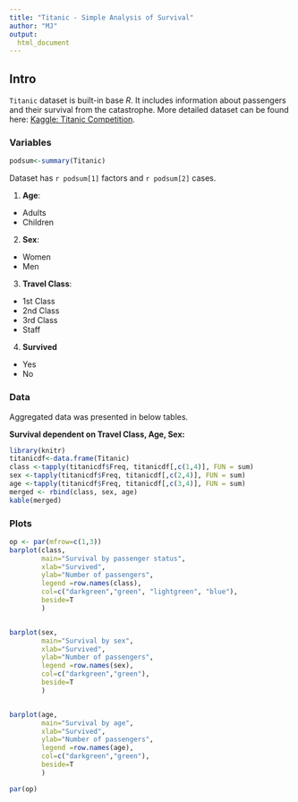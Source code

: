 ```yaml
---
title: "Titanic - Simple Analysis of Survival"
author: "MJ"
output:
  html_document
---
```


## Intro

`Titanic` dataset is built-in base *R*. It includes information about passengers and their survival from the catastrophe. More detailed dataset can be found here: [Kaggle: Titanic Competition](https://www.kaggle.com/c/titanic).

### Variables
```r
podsum<-summary(Titanic)
```

Dataset has `r podsum[1]` factors and `r podsum[2]` cases.

1. **Age**:
  * Adults
  * Children

2. **Sex**:
  * Women
  * Men

3. **Travel Class**:
  * 1st Class
  * 2nd Class
  * 3rd Class
  * Staff

4. **Survived**
  * Yes
  * No


### Data

Aggregated data was presented in below tables.

**Survival dependent on Travel Class, Age, Sex:**

```r
library(knitr)
titanicdf<-data.frame(Titanic)
class <-tapply(titanicdf$Freq, titanicdf[,c(1,4)], FUN = sum)
sex <-tapply(titanicdf$Freq, titanicdf[,c(2,4)], FUN = sum)
age <-tapply(titanicdf$Freq, titanicdf[,c(3,4)], FUN = sum)
merged <- rbind(class, sex, age)
kable(merged)

```

### Plots

```r
op <- par(mfrow=c(1,3))
barplot(class, 
        main="Survival by passenger status",
        xlab="Survived",
        ylab="Number of passengers",
        legend =row.names(class),
        col=c("darkgreen","green", "lightgreen", "blue"),
        beside=T
        )


barplot(sex, 
        main="Survival by sex",
        xlab="Survived",
        ylab="Number of passengers",
        legend =row.names(sex),
        col=c("darkgreen","green"),
        beside=T
        )


barplot(age, 
        main="Survival by age",
        xlab="Survived",
        ylab="Number of passengers",
        legend =row.names(age),
        col=c("darkgreen","green"),
        beside=T
        )

par(op)
```

